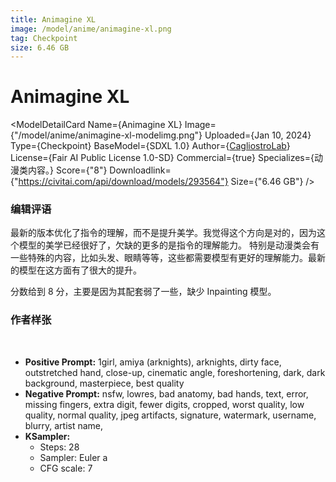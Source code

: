 ```yaml
---
title: Animagine XL
image: /model/anime/animagine-xl.png
tag: Checkpoint
size: 6.46 GB
---
```



# Animagine XL

<ModelDetailCard 
  Name={<span>Animagine XL</span>}
  Image={"/model/anime/animagine-xl-modelimg.png"}
  Uploaded={<span>Jan 10, 2024</span>}
  Type={<span>Checkpoint</span>}
  BaseModel={<span>SDXL 1.0</span>}
  Author={<a href="https://civitai.com/user/CagliostroLab">CagliostroLab</a>}
  License={<span>Fair AI Public License 1.0-SD</span>}
  Commercial={true}
  Specializes={<span>动漫类内容。</span>}
  Score={"8"}
  Downloadlink={"https://civitai.com/api/download/models/293564"}
  Size={"6.46 GB"}
/>

### 编辑评语

最新的版本优化了指令的理解，而不是提升美学。我觉得这个方向是对的，因为这个模型的美学已经很好了，欠缺的更多的是指令的理解能力。
特别是动漫类会有一些特殊的内容，比如头发、眼睛等等，这些都需要模型有更好的理解能力。最新的模型在这方面有了很大的提升。

分数给到 8 分，主要是因为其配套弱了一些，缺少 Inpainting 模型。 

### 作者样张

<br/>
<PhotoProvider>
  <PhotoView src="/model/anime/001.png">
    <img src="/model/anime/001.png" alt="" className='rounded-lg'/>
  </PhotoView>
</PhotoProvider>

* **Positive Prompt:** 1girl, amiya \(arknights\), arknights, dirty face, outstretched hand, close-up, cinematic angle, foreshortening, dark, dark background, masterpiece, best quality
* **Negative Prompt:** nsfw, lowres, bad anatomy, bad hands, text, error, missing fingers, extra digit, fewer digits, cropped, worst quality, low quality, normal quality, jpeg artifacts, signature, watermark, username, blurry, artist name,
* **KSampler:**
  * Steps: 28
  * Sampler: Euler a
  * CFG scale: 7
